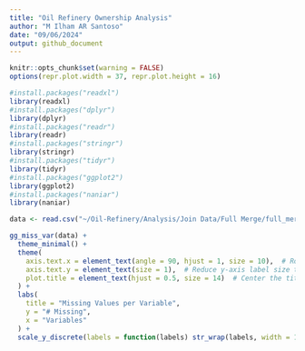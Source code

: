 ```yaml
---
title: "Oil Refinery Ownership Analysis"
author: "M Ilham AR Santoso"
date: "09/06/2024"
output: github_document
---
```


```r
knitr::opts_chunk$set(warning = FALSE)
options(repr.plot.width = 37, repr.plot.height = 16)
```

```r
#install.packages("readxl")
library(readxl)
#install.packages("dplyr")
library(dplyr)
#install.packages("readr")
library(readr)
#install.packages("stringr")
library(stringr)
#install.packages("tidyr")
library(tidyr)
#install.packages("ggplot2")
library(ggplot2)
#install.packages("naniar")
library(naniar)
```

```r
data <- read.csv("~/Oil-Refinery/Analysis/Join Data/Full Merge/full_merge_compressed.csv.gz")
```

```r
gg_miss_var(data) +
  theme_minimal() +
  theme(
    axis.text.x = element_text(angle = 90, hjust = 1, size = 10),  # Rotate x-axis labels
    axis.text.y = element_text(size = 1),  # Reduce y-axis label size to make it tiny
    plot.title = element_text(hjust = 0.5, size = 14)  # Center the title
  ) +
  labs(
    title = "Missing Values per Variable",
    y = "# Missing",
    x = "Variables"
  ) +
  scale_y_discrete(labels = function(labels) str_wrap(labels, width = 10)) 
```


